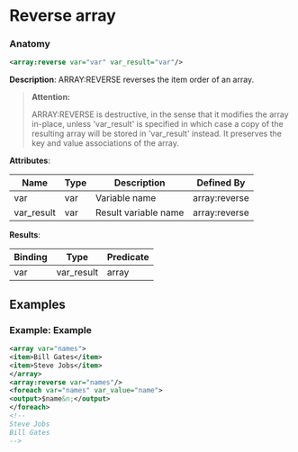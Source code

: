# Reverse array

### Anatomy

```xml
<array:reverse var="var" var_result="var"/>
```

 **Description**:
 ARRAY:REVERSE reverses the item order of an array.


> **Attention:**
>
> ARRAY:REVERSE is destructive, in the sense that it modifies the array in-place, unless 'var_result' is specified in which case a copy of the resulting array will be stored in 'var_result' instead. It preserves the key and value associations of the array.

**Attributes**:

| Name | Type | Description | Defined By |
| ---- | ---- | ----------- | ---------- |
| var | var | Variable name | array:reverse |
| var_result | var | Result variable name | array:reverse |


**Results**:

| Binding | Type | Predicate |
| ------- | ---- | --------- |
| var|var_result | array | no-result-propagation |


## Examples

### Example: Example

```xml
<array var="names">
<item>Bill Gates</item>
<item>Steve Jobs</item>
</array>
<array:reverse var="names"/>
<foreach var="names" var_value="name">
<output>$name&n;</output>
</foreach>
<!--
Steve Jobs
Bill Gates
-->
```

